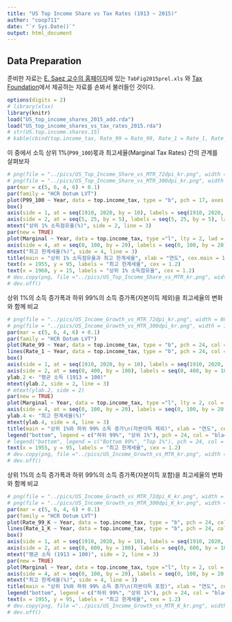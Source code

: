 ```yaml
---
title: "US Top Income Share vs Tax Rates (1913 ~ 2015)"
author: "coop711"
date: "`r Sys.Date()`"
output: html_document
---
```


## Data Preparation

준비한 자료는  [E. Saez 교수의 홈페이지](http://elsa.berkeley.edu/~saez/)에 있는 `TabFig2015prel.xls` 와 [Tax Foundation](http://taxfoundation.org/)에서 제공하는 자료를 손봐서 불러들인 것이다. 

```r
options(digits = 2)
# library(xlsx)
library(knitr)
load("US_top_income_shares_2015_add.rda")
load("US_top_income_shares_vs_tax_rates_2015.rda")
# str(US.top.income.shares.15)
# kable(cbind(top.income_tax, Rate_99 = Rate_99, Rate_1 = Rate_1, Rate_99_K = Rate_99_K, Rate_1_K = Rate_1_K))
```

이 중에서 소득 상위 1%(`P99_100`)몫과 최고세율(Marginal Tax Rates) 간의 관계를 살펴보자

```r
# png(file = "../pics/US_Top_Income_Share_vs_MTR_72dpi_kr.png", width = 864, height = 486)
# png(file = "../pics/US_Top_Income_Share_vs_MTR_300dpi_kr.png", width = 1280, height = 720)
par(mar = c(5, 6, 4, 6) + 0.1)
par(family = "HCR Dotum LVT")
plot(P99_100 ~ Year, data = top.income_tax, type = "b", pch = 17, axes = FALSE, ann = FALSE, xlim = c(1910, 2020), ylim = c(5, 25))
box()
axis(side = 1, at = seq(1910, 2020, by = 10), labels = seq(1910, 2020, by = 10))
axis(side = 2, at = seq(5, 25, by = 5), labels = seq(5, 25, by = 5), las = 1)
mtext("상위 1% 소득점유율(%)", side = 2, line = 3)
par(new = TRUE)
plot(Marginal ~ Year, data = top.income_tax, type ="l", lty = 2, lwd = 2, col = "red", axes = FALSE, ann = FALSE, xlim = c(1910, 2020), ylim = c(0, 100))
axis(side = 4, at = seq(0, 100, by = 20), labels = seq(0, 100, by = 20), las = 1)
mtext("최고 한계세율(%)", side = 4, line = 3)
title(main = "상위 1% 소득점유율과 최고 한계세율", xlab = "연도", cex.main = 1.5)
text(x = 1955, y = 95, labels = "최고 한계세율", cex = 1.2)
text(x = 1960, y = 15, labels = "상위 1% 소득점유율", cex = 1.2)
# dev.copy(png, file ="../pics/US_Top_Income_Share_vs_MTR_kr.png", width = 960, height = 540)
# dev.off()
``` 

<P style = "page-break-before:always"/>

상위 1%의 소득 증가폭과 하위 99%의 소득 증가폭(자본이득 제외)을 최고세율의 변화와 함께 비교

```r
# png(file = "../pics/US_Income_Growth_vs_MTR_72dpi_kr.png", width = 864, height = 486)
# png(file = "../pics/US_Income_Growth_vs_MTR_300dpi_kr.png", width = 1280, height = 720)
par(mar = c(5, 6, 4, 6) + 0.1)
par(family = "HCR Dotum LVT")
plot(Rate_99 ~ Year, data = top.income_tax, type = "b", pch = 24, col = "black", bg = "black", axes = FALSE, ann = FALSE, xlim = c(1910, 2020), ylim = c(0, 400))
lines(Rate_1 ~ Year, data = top.income_tax, type = "b", pch = 24, col = "black", bg = "white")
box()
axis(side = 1, at = seq(1910, 2020, by = 10), labels = seq(1910, 2020, by = 10))
axis(side = 2, at = seq(0, 400, by = 100), labels = seq(0, 400, by = 100), las = 1)
ylab.2 <- "평균 소득 (1913 = 100)"
mtext(ylab.2, side = 2, line = 3)
# mtext(ylab.2, side = 2)
par(new = TRUE)
plot(Marginal ~ Year, data = top.income_tax, type ="l", lty = 2, col = "red", lwd = 2, axes = FALSE, ann = FALSE, xlim = c(1910, 2020), ylim = c(0, 100))
axis(side = 4, at = seq(0, 100, by = 20), labels = seq(0, 100, by = 20), las = 1)
ylab.4 <- "최고 한계세율(%)"
mtext(ylab.4, side = 4, line = 3)
title(main = "상위 1%와 하위 99% 소득 증가\n(자본이득 제외)", xlab = "연도", cex.main = 1.5)
legend("bottom", legend = c("하위 99%", "상위 1%"), pch = 24, col = "black", pt.bg = c("black", "white"), inset = 0.05)
# legend("bottom", legend = c("Bottom 99%", "Top 1%"), pch = 24, col = "black", pt.bg = c("black", "white"))
text(x = 1955, y = 95, labels = "최고 한계세율", cex = 1.2)
# dev.copy(png, file ="../pics/US_Income_Growth_vs_MTR_kr.png", width = 960, height = 540)
# dev.off()
```

상위 1%의 소득 증가폭과 하위 99%의 소득 증가폭(자본이득 포함)을 최고세율의 변화와 함께 비교

```r
# png(file = "../pics/US_Income_Growth_vs_MTR_72dpi_K_kr.png", width = 864, height = 486)
# png(file = "../pics/US_Income_Growth_vs_MTR_300dpi_K_kr.png", width = 1280, height = 720)
par(mar = c(5, 6, 4, 6) + 0.1)
par(family = "HCR Dotum LVT")
plot(Rate_99_K ~ Year, data = top.income_tax, type = "b", pch = 24, col = "black", bg = "black", axes = FALSE, ann = FALSE, xlim = c(1910, 2020), ylim = c(0, 600))
lines(Rate_1_K ~ Year, data = top.income_tax, type = "b", pch = 24, col = "black", bg = "white")
box()
axis(side = 1, at = seq(1910, 2020, by = 10), labels = seq(1910, 2020, by = 10))
axis(side = 2, at = seq(0, 600, by = 100), labels = seq(0, 600, by = 100), las = 1)
mtext("평균 소득 (1913 = 100)", side = 2, line = 3)
par(new = TRUE)
plot(Marginal ~ Year, data = top.income_tax, type ="l", lty = 2, col = "red", lwd = 2, axes = FALSE, ann = FALSE, xlim = c(1910, 2020), ylim = c(0, 100))
axis(side = 4, at = seq(0, 100, by = 20), labels = seq(0, 100, by = 20), las = 1)
mtext("최고 한계세율(%)", side = 4, line = 3)
title(main = "상위 1%와 하위 99% 소득 증가\n(자본이득 포함)", xlab = "연도", cex.main = 1.5)
legend("bottom", legend = c("하위 99%", "상위 1%"), pch = 24, col = "black", pt.bg = c("black", "white"), inset = 0.05)
text(x = 1955, y = 95, labels = "최고 한계세율", cex = 1.2)
# dev.copy(png, file ="../pics/US_Income_Growth_vs_MTR_K_kr.png", width = 960, height = 540)
# dev.off()
```

<!--## 뒷 정리

```r
# save.image(file = "US_top_income_shares_vs_tax_rates_2015.rda")
```
-->
